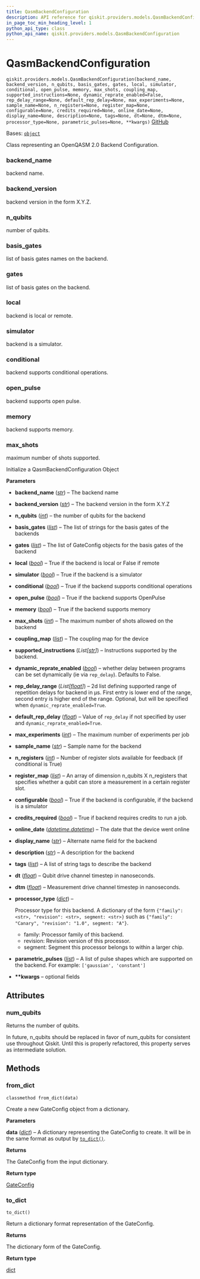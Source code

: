 ```yaml
---
title: QasmBackendConfiguration
description: API reference for qiskit.providers.models.QasmBackendConfiguration
in_page_toc_min_heading_level: 1
python_api_type: class
python_api_name: qiskit.providers.models.QasmBackendConfiguration
---
```


# QasmBackendConfiguration

<span id="qiskit.providers.models.QasmBackendConfiguration" />

`qiskit.providers.models.QasmBackendConfiguration(backend_name, backend_version, n_qubits, basis_gates, gates, local, simulator, conditional, open_pulse, memory, max_shots, coupling_map, supported_instructions=None, dynamic_reprate_enabled=False, rep_delay_range=None, default_rep_delay=None, max_experiments=None, sample_name=None, n_registers=None, register_map=None, configurable=None, credits_required=None, online_date=None, display_name=None, description=None, tags=None, dt=None, dtm=None, processor_type=None, parametric_pulses=None, **kwargs)` [GitHub](https://github.com/qiskit/qiskit/tree/stable/0.46/qiskit/providers/models/backendconfiguration.py "view source code")

Bases: [`object`](https://docs.python.org/3/library/functions.html#object "(in Python v3.12)")

Class representing an OpenQASM 2.0 Backend Configuration.

<span id="qiskit.providers.models.QasmBackendConfiguration.backend_name" />

### backend\_name

backend name.

<span id="qiskit.providers.models.QasmBackendConfiguration.backend_version" />

### backend\_version

backend version in the form X.Y.Z.

<span id="qiskit.providers.models.QasmBackendConfiguration.n_qubits" />

### n\_qubits

number of qubits.

<span id="qiskit.providers.models.QasmBackendConfiguration.basis_gates" />

### basis\_gates

list of basis gates names on the backend.

<span id="qiskit.providers.models.QasmBackendConfiguration.gates" />

### gates

list of basis gates on the backend.

<span id="qiskit.providers.models.QasmBackendConfiguration.local" />

### local

backend is local or remote.

<span id="qiskit.providers.models.QasmBackendConfiguration.simulator" />

### simulator

backend is a simulator.

<span id="qiskit.providers.models.QasmBackendConfiguration.conditional" />

### conditional

backend supports conditional operations.

<span id="qiskit.providers.models.QasmBackendConfiguration.open_pulse" />

### open\_pulse

backend supports open pulse.

<span id="qiskit.providers.models.QasmBackendConfiguration.memory" />

### memory

backend supports memory.

<span id="qiskit.providers.models.QasmBackendConfiguration.max_shots" />

### max\_shots

maximum number of shots supported.

Initialize a QasmBackendConfiguration Object

**Parameters**

*   **backend\_name** ([*str*](https://docs.python.org/3/library/stdtypes.html#str "(in Python v3.12)")) – The backend name

*   **backend\_version** ([*str*](https://docs.python.org/3/library/stdtypes.html#str "(in Python v3.12)")) – The backend version in the form X.Y.Z

*   **n\_qubits** ([*int*](https://docs.python.org/3/library/functions.html#int "(in Python v3.12)")) – the number of qubits for the backend

*   **basis\_gates** ([*list*](https://docs.python.org/3/library/stdtypes.html#list "(in Python v3.12)")) – The list of strings for the basis gates of the backends

*   **gates** ([*list*](https://docs.python.org/3/library/stdtypes.html#list "(in Python v3.12)")) – The list of GateConfig objects for the basis gates of the backend

*   **local** ([*bool*](https://docs.python.org/3/library/functions.html#bool "(in Python v3.12)")) – True if the backend is local or False if remote

*   **simulator** ([*bool*](https://docs.python.org/3/library/functions.html#bool "(in Python v3.12)")) – True if the backend is a simulator

*   **conditional** ([*bool*](https://docs.python.org/3/library/functions.html#bool "(in Python v3.12)")) – True if the backend supports conditional operations

*   **open\_pulse** ([*bool*](https://docs.python.org/3/library/functions.html#bool "(in Python v3.12)")) – True if the backend supports OpenPulse

*   **memory** ([*bool*](https://docs.python.org/3/library/functions.html#bool "(in Python v3.12)")) – True if the backend supports memory

*   **max\_shots** ([*int*](https://docs.python.org/3/library/functions.html#int "(in Python v3.12)")) – The maximum number of shots allowed on the backend

*   **coupling\_map** ([*list*](https://docs.python.org/3/library/stdtypes.html#list "(in Python v3.12)")) – The coupling map for the device

*   **supported\_instructions** (*List\[*[*str*](https://docs.python.org/3/library/stdtypes.html#str "(in Python v3.12)")*]*) – Instructions supported by the backend.

*   **dynamic\_reprate\_enabled** ([*bool*](https://docs.python.org/3/library/functions.html#bool "(in Python v3.12)")) – whether delay between programs can be set dynamically (ie via `rep_delay`). Defaults to False.

*   **rep\_delay\_range** (*List\[*[*float*](https://docs.python.org/3/library/functions.html#float "(in Python v3.12)")*]*) – 2d list defining supported range of repetition delays for backend in μs. First entry is lower end of the range, second entry is higher end of the range. Optional, but will be specified when `dynamic_reprate_enabled=True`.

*   **default\_rep\_delay** ([*float*](https://docs.python.org/3/library/functions.html#float "(in Python v3.12)")) – Value of `rep_delay` if not specified by user and `dynamic_reprate_enabled=True`.

*   **max\_experiments** ([*int*](https://docs.python.org/3/library/functions.html#int "(in Python v3.12)")) – The maximum number of experiments per job

*   **sample\_name** ([*str*](https://docs.python.org/3/library/stdtypes.html#str "(in Python v3.12)")) – Sample name for the backend

*   **n\_registers** ([*int*](https://docs.python.org/3/library/functions.html#int "(in Python v3.12)")) – Number of register slots available for feedback (if conditional is True)

*   **register\_map** ([*list*](https://docs.python.org/3/library/stdtypes.html#list "(in Python v3.12)")) – An array of dimension n\_qubits X n\_registers that specifies whether a qubit can store a measurement in a certain register slot.

*   **configurable** ([*bool*](https://docs.python.org/3/library/functions.html#bool "(in Python v3.12)")) – True if the backend is configurable, if the backend is a simulator

*   **credits\_required** ([*bool*](https://docs.python.org/3/library/functions.html#bool "(in Python v3.12)")) – True if backend requires credits to run a job.

*   **online\_date** ([*datetime.datetime*](https://docs.python.org/3/library/datetime.html#datetime.datetime "(in Python v3.12)")) – The date that the device went online

*   **display\_name** ([*str*](https://docs.python.org/3/library/stdtypes.html#str "(in Python v3.12)")) – Alternate name field for the backend

*   **description** ([*str*](https://docs.python.org/3/library/stdtypes.html#str "(in Python v3.12)")) – A description for the backend

*   **tags** ([*list*](https://docs.python.org/3/library/stdtypes.html#list "(in Python v3.12)")) – A list of string tags to describe the backend

*   **dt** ([*float*](https://docs.python.org/3/library/functions.html#float "(in Python v3.12)")) – Qubit drive channel timestep in nanoseconds.

*   **dtm** ([*float*](https://docs.python.org/3/library/functions.html#float "(in Python v3.12)")) – Measurement drive channel timestep in nanoseconds.

*   **processor\_type** ([*dict*](https://docs.python.org/3/library/stdtypes.html#dict "(in Python v3.12)")) –

    Processor type for this backend. A dictionary of the form `{"family": <str>, "revision": <str>, segment: <str>}` such as `{"family": "Canary", "revision": "1.0", segment: "A"}`.

    *   family: Processor family of this backend.
    *   revision: Revision version of this processor.
    *   segment: Segment this processor belongs to within a larger chip.

*   **parametric\_pulses** ([*list*](https://docs.python.org/3/library/stdtypes.html#list "(in Python v3.12)")) – A list of pulse shapes which are supported on the backend. For example: `['gaussian', 'constant']`

*   **\*\*kwargs** – optional fields

## Attributes

<span id="qiskit.providers.models.QasmBackendConfiguration.num_qubits" />

### num\_qubits

Returns the number of qubits.

In future, n\_qubits should be replaced in favor of num\_qubits for consistent use throughout Qiskit. Until this is properly refactored, this property serves as intermediate solution.

## Methods

### from\_dict

<span id="qiskit.providers.models.QasmBackendConfiguration.from_dict" />

`classmethod from_dict(data)`

Create a new GateConfig object from a dictionary.

**Parameters**

**data** ([*dict*](https://docs.python.org/3/library/stdtypes.html#dict "(in Python v3.12)")) – A dictionary representing the GateConfig to create. It will be in the same format as output by [`to_dict()`](#qiskit.providers.models.QasmBackendConfiguration.to_dict "qiskit.providers.models.QasmBackendConfiguration.to_dict").

**Returns**

The GateConfig from the input dictionary.

**Return type**

[GateConfig](qiskit.providers.models.GateConfig "qiskit.providers.models.GateConfig")

### to\_dict

<span id="qiskit.providers.models.QasmBackendConfiguration.to_dict" />

`to_dict()`

Return a dictionary format representation of the GateConfig.

**Returns**

The dictionary form of the GateConfig.

**Return type**

[dict](https://docs.python.org/3/library/stdtypes.html#dict "(in Python v3.12)")

